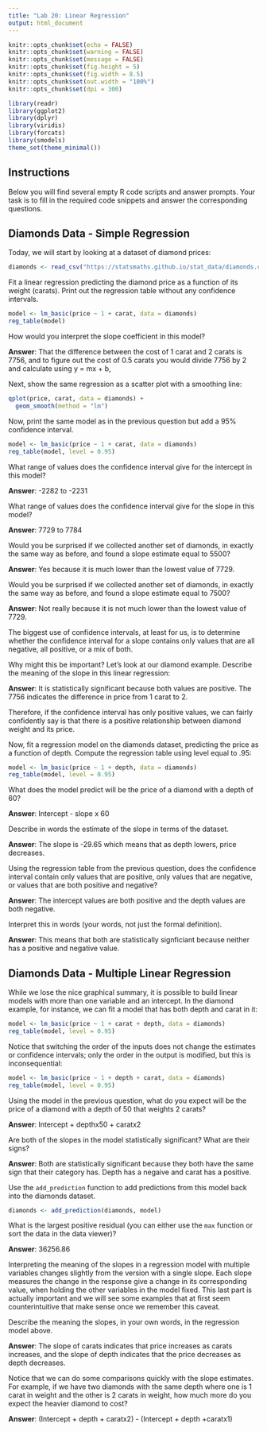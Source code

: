 ```yaml
---
title: "Lab 20: Linear Regression"
output: html_document
---
```


```r
knitr::opts_chunk$set(echo = FALSE)
knitr::opts_chunk$set(warning = FALSE)
knitr::opts_chunk$set(message = FALSE)
knitr::opts_chunk$set(fig.height = 5)
knitr::opts_chunk$set(fig.width = 8.5)
knitr::opts_chunk$set(out.width = "100%")
knitr::opts_chunk$set(dpi = 300)

library(readr)
library(ggplot2)
library(dplyr)
library(viridis)
library(forcats)
library(smodels)
theme_set(theme_minimal())
```

## Instructions

Below you will find several empty R code scripts and answer prompts. Your task
is to fill in the required code snippets and answer the corresponding
questions.

## Diamonds Data - Simple Regression

Today, we will start by looking at a dataset of diamond prices:

```r
diamonds <- read_csv("https://statsmaths.github.io/stat_data/diamonds.csv")
```

Fit a linear regression predicting the diamond price as a function of
its weight (carats). Print out the regression table without any confidence
intervals.

```r
model <- lm_basic(price ~ 1 + carat, data = diamonds)
reg_table(model) 
```

How would you interpret the slope coefficient in this model?

**Answer**: That the difference between the cost of 1 carat and 2 carats is 7756, and to figure out the cost of 0.5 carats you would divide 7756 by 2 and calculate using y = mx + b, 


Next, show the same regression as a scatter plot with a smoothing line:

```r
qplot(price, carat, data = diamonds) +
  geom_smooth(method = "lm") 
```

Now, print the same model as in the previous question but add a 95%
confidence interval.

```r
model <- lm_basic(price ~ 1 + carat, data = diamonds)
reg_table(model, level = 0.95) 
```

What range of values does the confidence interval give for the intercept
in this model?

**Answer**: -2282 to -2231

What range of values does the confidence interval give for the slope
in this model?

**Answer**: 7729 to 7784

Would you be surprised if we collected another set of diamonds, in exactly the
same way as before, and found a slope estimate equal to 5500?

**Answer**: Yes because it is much lower than the lowest value of 7729.

Would you be surprised if we collected another set of diamonds, in exactly the
same way as before, and found a slope estimate equal to 7500?

**Answer**: Not really because it is not much lower than the lowest value of 7729.

The biggest use of confidence intervals, at least for us, is to
determine whether the confidence interval for a slope contains only values
that are all negative, all positive, or a mix of both.

Why might this be important? Let's look at our diamond example. Describe the
meaning of the slope in this linear regression:

**Answer**: It is statistically significant because both values are positive. The 7756 indicates the difference in price from 1 carat to 2. 

Therefore, if the confidence interval has only positive values, we can
fairly confidently say is that there is a positive relationship between
diamond weight and its price.

Now, fit a regression model on the diamonds dataset, predicting the price as
a function of depth. Compute the regression table using level equal to .95:

```r
model <- lm_basic(price ~ 1 + depth, data = diamonds)
reg_table(model, level = 0.95) 
```

What does the model predict will be the price of a diamond with a depth of
60?

**Answer**: Intercept - slope x 60

Describe in words the estimate of the slope in terms of the dataset.

**Answer**: The slope is -29.65 which means that as depth lowers, price decreases.

Using the regression table from the previous question, does the
confidence interval contain only values that are positive, only values that
are negative, or values that are both positive and negative?

**Answer**: The intercept values are both positive and the depth values are both negative.

Interpret this in words (your words, not just the formal definition).

**Answer**: This means that both are statistically signficiant because neither has a positive and negative value. 

## Diamonds Data - Multiple Linear Regression

While we lose the nice graphical summary, it is possible to build linear
models with more than one variable and an intercept. In the diamond example,
for instance, we can fit a model that has both depth and carat in it:

```r
model <- lm_basic(price ~ 1 + carat + depth, data = diamonds)
reg_table(model, level = 0.95)
```

Notice that switching the order of the inputs does not change the estimates
or confidence intervals; only the order in the output is modified, but this
is inconsequential:

```r
model <- lm_basic(price ~ 1 + depth + carat, data = diamonds)
reg_table(model, level = 0.95)
```

Using the model in the previous question, what do you expect will be the
price of a diamond with a depth of 50 that weights 2 carats?

**Answer**: Intercept + depthx50 + caratx2

Are both of the slopes in the model statistically significant? What are
their signs?

**Answer**: Both are statistically significant because they both have the same sign that their category has. Depth has a negaive and carat has a positive.

Use the `add_prediction` function to add predictions from this model
back into the diamonds dataset.

```r
diamonds <- add_prediction(diamonds, model)
```

What is the largest positive residual (you can either use the `max` function
or sort the data in the data viewer)?

**Answer**: 36256.86

Interpreting the meaning of the slopes in a regression model with
multiple variables changes slightly from the version with a single slope.
Each slope measures the change in the response give a change in its
corresponding value, when holding the other variables in the model fixed.
This last part is actually important and we will see some examples that at
first seem counterintuitive that make sense once we remember this caveat.

Describe the meaning the slopes, in your own words, in the regression model
above.

**Answer**: The slope of carats indicates that price increases as carats increases, and the slope of depth indicates that the price decreases as depth decreases. 

Notice that we can do some comparisons quickly with the slope estimates.
For example, if we have two diamonds with the same depth where one is 1
carat in weight and the other is 2 carats in weight, how much more do you
expect the heavier diamond to cost?

**Answer**: (Intercept + depth + caratx2) - (Intercept + depth +caratx1)


